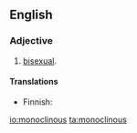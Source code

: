 ==English==

===Adjective===
{{en-adj|-}}

# {{context|botany|lang=en}} [[bisexual]].

====Translations====
{{trans-top|having stamens and pistils}}
* Finnish: {{t+|fi|kaksineuvoinen}}
{{trans-mid}}
{{trans-bottom}}

[[io:monoclinous]]
[[ta:monoclinous]]